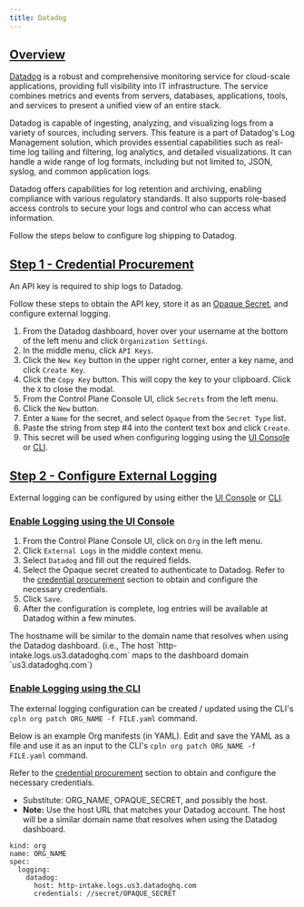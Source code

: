 ```yaml
---
title: Datadog
---
```


## [Overview](#overview)


[Datadog](https://www.datadoghq.com/) is a robust and comprehensive monitoring service for cloud-scale applications, providing full visibility into IT infrastructure. The service combines metrics and events from servers, databases, applications, tools, and services to present a unified view of an entire stack.
 
 
Datadog is capable of ingesting, analyzing, and visualizing logs from a variety
of sources, including servers. This feature is a part of Datadog's Log
Management solution, which provides essential capabilities such as real-time log
tailing and filtering, log analytics, and detailed visualizations. It can handle
a wide range of log formats, including but not limited to, JSON, syslog, and
common application logs.
 
 
Datadog offers capabilities for log retention and archiving, enabling compliance with various regulatory standards.
It also supports role-based access controls to secure your logs and control who can access what information.
 
 
Follow the steps below to configure log shipping to Datadog.

## [Step 1 - Credential Procurement](#credential-procurement)

An API key is required to ship logs to Datadog.

Follow these steps to obtain the API key, store it as an [Opaque Secret](/api-reference/secret#opaque), and
configure external logging.

1. From the Datadog dashboard, hover over your username at the bottom of the left menu and click `Organization Settings`.
2. In the middle menu, click `API Keys`.
3. Click the `New Key` button in the upper right corner, enter a key name, and click `Create Key`.
4. Click the `Copy Key` button. This will copy the key to your clipboard. Click the `X` to close the modal.
5. From the Control Plane Console UI, click `Secrets` from the left menu.
6. Click the `New` button.
7. Enter a `Name` for the secret, and select `Opaque` from the `Secret Type` list.
8. Paste the string from step #4 into the content text box and click `Create`.
9. This secret will be used when configuring logging using the [UI Console](#logging-ui) or [CLI](#logging-cli).

## [Step 2 - Configure External Logging](#configure-external-logging)

External logging can be configured by using either the [UI Console](#logging-ui) or [CLI](#logging-cli).

### [Enable Logging using the UI Console](#logging-ui)

1. From the Control Plane Console UI, click on `Org` in the left menu.
2. Click `External Logs` in the middle context menu.
3. Select `Datadog` and fill out the required fields.
4. Select the Opaque secret created to authenticate to Datadog. Refer to the [credential procurement](#credential-procurement) section to obtain and configure the necessary credentials.
5. Click `Save`.
6. After the configuration is complete, log entries will be available at Datadog within a few minutes.

<Tip>
The hostname will be similar to the domain name that resolves when using the Datadog dashboard.
(i.e., The host `http-intake.logs.us3.datadoghq.com` maps to the dashboard domain `us3.datadoghq.com`)
</Tip>

### [Enable Logging using the CLI](#logging-cli)

The external logging configuration can be created / updated using the CLI's `cpln org patch ORG_NAME -f FILE.yaml` command.

Below is an example Org manifests (in YAML). Edit and save the YAML as a file and use it as an input to the CLI's `cpln org patch ORG_NAME -f FILE.yaml` command.

Refer to the [credential procurement](#credential-procurement) section to obtain and configure the necessary credentials.

- Substitute: ORG_NAME, OPAQUE_SECRET, and possibly the host.
- **Note:** Use the host URL that matches your Datadog account. The host will be a similar domain name that resolves when using the Datadog dashboard.

```
kind: org
name: ORG_NAME
spec:
  logging:
    datadog:
      host: http-intake.logs.us3.datadoghq.com
      credentials: //secret/OPAQUE_SECRET
```
